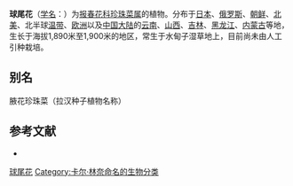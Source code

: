 {{Speciesbox
| name = 球尾花
| status = 
| status_system = 
| image =Lysimachia thyrsiflora kz.jpg
| genus = Lysimachia
| species = thyrsiflora
| authority = L.
}}

'''球尾花'''（[[学名|学名]]：{{lang|la|''Lysimachia thyrsiflora''}}）为[[报春花科|报春花科]][[珍珠菜属|珍珠菜属]]的植物。分布于[[日本|日本]]、[[俄罗斯|俄罗斯]]、[[朝鲜|朝鲜]]、[[北美|北美]]、北半球[[温带|温带]]、[[欧洲|欧洲]]以及[[中国大陆|中国大陆]]的[[云南|云南]]、[[山西|山西]]、[[吉林|吉林]]、[[黑龙江|黑龙江]]、[[内蒙古|内蒙古]]等地，生长于海拔1,890米至1,900米的地区，常生于水甸子湿草地上，目前尚未由人工引种栽培。

== 别名 ==
腋花珍珠菜（拉汉种子植物名称）

== 参考文献 ==
<div class="references-small">
* {{cite web| url =http://www.bioinfo.cn/db05/KmzwSpecies.php?action=view&id=17646| title =球尾花| work =《中国高等植物数据库全库》| publisher =中国科学院微生物研究所| author =昆明植物研究所| accessdate =2009-02-25| deadurl =yes| archiveurl =https://web.archive.org/web/20160305051112/http://www.bioinfo.cn/db05/KmzwSpecies.php?action=view&id=17646| archivedate =2016-03-05}}
</div>
{{Taxonbar|from=Q158347}}

[[Category:珍珠菜属|球尾花]]
[[Category:卡尔·林奈命名的生物分类|Category:卡尔·林奈命名的生物分类]]


{{植物小作品}}